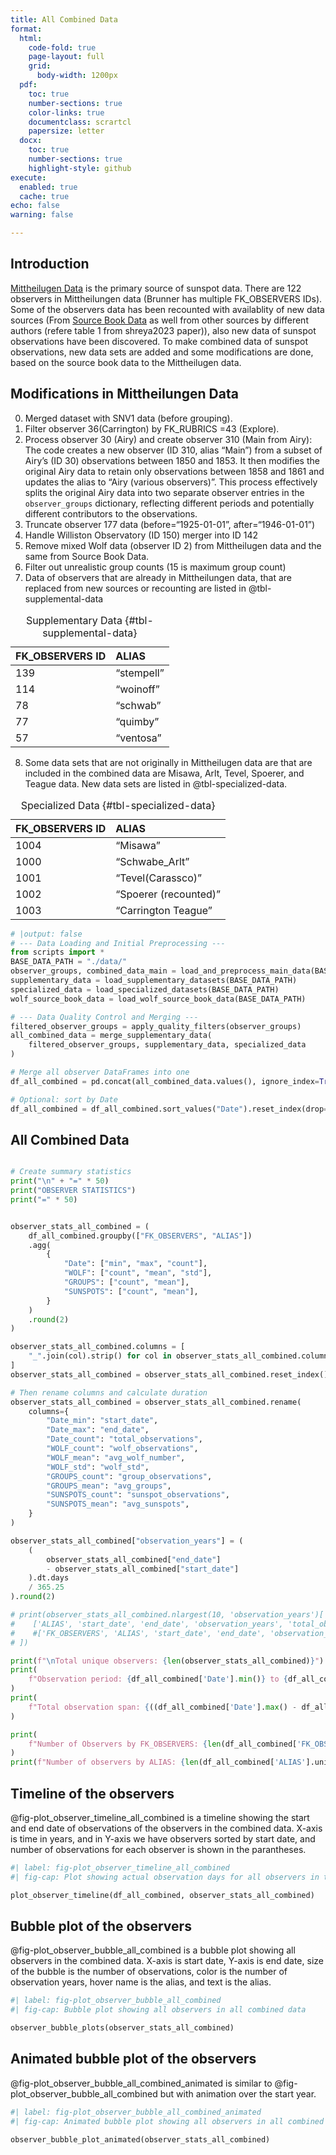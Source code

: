 ```yaml
---
title: All Combined Data
format:
  html:
    code-fold: true
    page-layout: full
    grid:
      body-width: 1200px
  pdf:
    toc: true
    number-sections: true
    color-links: true
    documentclass: scrartcl
    papersize: letter
  docx:
    toc: true
    number-sections: true
    highlight-style: github
execute:
  enabled: true
  cache: true
echo: false
warning: false

---
```


## Introduction

[Mittheilugen Data](mittheilungen_data.qmd) is the primary source of sunspot data. There are 122 observers in Mittheilungen data (Brunner has multiple FK_OBSERVERS IDs). Some of the observers data has been recounted with availablity of new data sources (From [Source Book Data](source_book_data.qmd) as well from other sources by different authors (refere table 1 from shreya2023 paper)), also new data of sunspot observations have been discovered. To make combined data of sunspot observations, new data sets are added and some modifications are done, based on the source book data to the Mittheilugen data.

## Modifications in Mittheilungen Data

0. Merged dataset with SNV1 data (before grouping).
1. Filter observer 36(Carrington) by FK_RUBRICS =43 (Explore).
2. Process observer 30 (Airy) and create observer 310 (Main from Airy): The code creates a new observer (ID 310, alias "Main") from a subset of Airy's (ID 30) observations between 1850 and 1853. It then modifies the original Airy data to retain only observations between 1858 and 1861 and updates the alias to "Airy (various observers)".  This process effectively splits the original Airy data into two separate observer entries in the `observer_groups` dictionary, reflecting different periods and potentially different contributors to the observations.
3. Truncate observer 177 data (before="1925-01-01", after="1946-01-01")
4. Handle Williston Observatory (ID 150) merger into ID 142
5. Remove mixed Wolf data (observer ID 2) from Mittheilugen data and the same from Source Book Data.
6. Filter out unrealistic group counts (15 is maximum group count)
7. Data of observers that are already in Mittheilungen data, that are replaced from new sources or recounting are listed in @tbl-supplemental-data




FK_OBSERVERS ID  | ALIAS
:---------------- | :----------
139              | "stempell"
114              | "woinoff"
78               | "schwab"
77               | "quimby"
57               | "ventosa"

: Supplementary Data {#tbl-supplemental-data} 

8. Some data sets that are not originally in Mittheilugen data are that are included in the combined data are Misawa, Arlt, Tevel, Spoerer, and Teague data. New data sets are listed in @tbl-specialized-data.




FK_OBSERVERS ID  | ALIAS       
:---------------- | :---------- 
1004             | "Misawa"    
1000             | "Schwabe_Arlt"      
1001             | "Tevel(Carassco)"     
1002             | "Spoerer (recounted)"   
1003             | "Carrington Teague"    

: Specialized Data {#tbl-specialized-data}

```python
# |output: false
# --- Data Loading and Initial Preprocessing ---
from scripts import *
BASE_DATA_PATH = "./data/"
observer_groups, combined_data_main = load_and_preprocess_main_data(BASE_DATA_PATH)
supplementary_data = load_supplementary_datasets(BASE_DATA_PATH)
specialized_data = load_specialized_datasets(BASE_DATA_PATH)
wolf_source_book_data = load_wolf_source_book_data(BASE_DATA_PATH)

# --- Data Quality Control and Merging ---
filtered_observer_groups = apply_quality_filters(observer_groups)
all_combined_data = merge_supplementary_data(
    filtered_observer_groups, supplementary_data, specialized_data
)

# Merge all observer DataFrames into one
df_all_combined = pd.concat(all_combined_data.values(), ignore_index=True)

# Optional: sort by Date
df_all_combined = df_all_combined.sort_values("Date").reset_index(drop=True)

```

## All Combined Data

```python

```

```python
# Create summary statistics
print("\n" + "=" * 50)
print("OBSERVER STATISTICS")
print("=" * 50)


observer_stats_all_combined = (
    df_all_combined.groupby(["FK_OBSERVERS", "ALIAS"])
    .agg(
        {
            "Date": ["min", "max", "count"],
            "WOLF": ["count", "mean", "std"],
            "GROUPS": ["count", "mean"],
            "SUNSPOTS": ["count", "mean"],
        }
    )
    .round(2)
)

observer_stats_all_combined.columns = [
    "_".join(col).strip() for col in observer_stats_all_combined.columns
]
observer_stats_all_combined = observer_stats_all_combined.reset_index()

# Then rename columns and calculate duration
observer_stats_all_combined = observer_stats_all_combined.rename(
    columns={
        "Date_min": "start_date",
        "Date_max": "end_date",
        "Date_count": "total_observations",
        "WOLF_count": "wolf_observations",
        "WOLF_mean": "avg_wolf_number",
        "WOLF_std": "wolf_std",
        "GROUPS_count": "group_observations",
        "GROUPS_mean": "avg_groups",
        "SUNSPOTS_count": "sunspot_observations",
        "SUNSPOTS_mean": "avg_sunspots",
    }
)

observer_stats_all_combined["observation_years"] = (
    (
        observer_stats_all_combined["end_date"]
        - observer_stats_all_combined["start_date"]
    ).dt.days
    / 365.25
).round(2)

# print(observer_stats_all_combined.nlargest(10, 'observation_years')[
#    ['ALIAS', 'start_date', 'end_date', 'observation_years', 'total_observations']
#    #['FK_OBSERVERS', 'ALIAS', 'start_date', 'end_date', 'observation_years', 'total_observations']
# ])

print(f"\nTotal unique observers: {len(observer_stats_all_combined)}")
print(
    f"Observation period: {df_all_combined['Date'].min()} to {df_all_combined['Date'].max()}"
)
print(
    f"Total observation span: {((df_all_combined['Date'].max() - df_all_combined['Date'].min()).days / 365.25):.1f} years"
)
```

```python
print(
    f"Number of Observers by FK_OBSERVERS: {len(df_all_combined['FK_OBSERVERS'].unique())}"
)
print(f"Number of observers by ALIAS: {len(df_all_combined['ALIAS'].unique())}")

```

## Timeline of the observers

@fig-plot_observer_timeline_all_combined is a timeline showing the start and
end date of observations of the observers in the combined data. X-axis is time in
years, and in Y-axis we have observers sorted by start date, and number of
observations for each observer is shown in the parantheses.


```python
#| label: fig-plot_observer_timeline_all_combined
#| fig-cap: Plot showing actual observation days for all observers in the cobined data

plot_observer_timeline(df_all_combined, observer_stats_all_combined)

```

## Bubble plot of the observers 

@fig-plot_observer_bubble_all_combined is a bubble plot showing all observers in
the combined data. X-axis is start date, Y-axis is end date, size of the
bubble is the number of observations, color is the number of observation years,
hover name is the alias, and text is the alias.

```python
#| label: fig-plot_observer_bubble_all_combined
#| fig-cap: Bubble plot showing all observers in all combined data

observer_bubble_plots(observer_stats_all_combined)

```

## Animated bubble plot of the observers

@fig-plot_observer_bubble_all_combined_animated is similar to
@fig-plot_observer_bubble_all_combined but with animation over the start year.


```python
#| label: fig-plot_observer_bubble_all_combined_animated
#| fig-cap: Animated bubble plot showing all observers in all combined data.

observer_bubble_plot_animated(observer_stats_all_combined)

```
